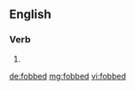 ==English==

===Verb===
{{head|en}}

# {{en-past of|fob}}

[[de:fobbed]]
[[mg:fobbed]]
[[vi:fobbed]]